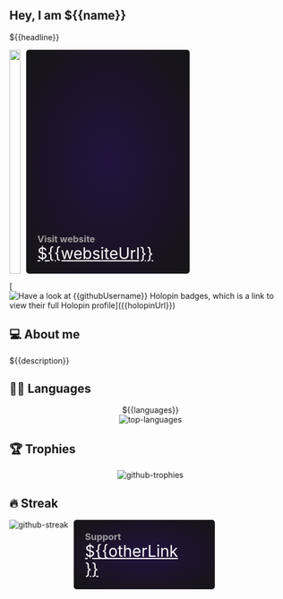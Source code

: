 ## Hey, I am ${{name}}

${{headline}}

<div style="display: flex; gap: 10px; width: 100%; height: auto; margin-bottom: 10px;">
<picture>
  <source
    srcset="https://github-readme-stats.vercel.app/api?username=${{githubUsername}}&show_icons=true&theme=dark"
    media="(prefers-color-scheme: dark)"
  />
  <source
    srcset="https://github-readme-stats.vercel.app/api?username=${{githubUsername}}&show_icons=true"
    media="(prefers-color-scheme: light), (prefers-color-scheme: no-preference)"
  />
  <img src="https://github-readme-stats.vercel.app/api?username=${{githubUsername}}&show_icons=true" height="400px" width="100%" />
</picture>
<div style="width: 50%; padding: 20px; height: auto; border-radius: 5px; background: radial-gradient(#22123D, #151515); display: flex; flex-direction: column; align-items: start; justify-content: end;">
    <h3 style="color: #9F9F9F; margin: 0;">Visit website</h3>
    <a href="${{websiteUrl}}" target="_blank" class="big-font" style="color: #fff; font-size: 28px; width: calc(100% - 40px); line-height: 32px;">${{websiteUrl}}</a>
</div>
</div>

[![Have a look at ${{githubUsername}} Holopin badges, which is a link to view their full Holopin profile](${{holopinUrl}})](${{holopinUrl}})

## 💻 About me

${{description}}

## 👨‍💻 Languages

<div style="display: flex; align-items: center; justify-content: center;">
${{languages}}
</div>
<div style="display: flex; align-items: center; justify-content: center;">
<img src="https://github-readme-stats.vercel.app/api/top-langs/?username=${{githubUsername}}&layout=compact&theme=vision-friendly-dark" alt="top-languages" />
</div>


## 🏆 Trophies
<div align="center">
  <img src="https://github-profile-trophy.vercel.app/?username=${{githubUsername}}&theme=dark_lover" alt="github-trophies" />
</div>

## 🔥 Streak

<div style="display: flex; flex-wrap: wrap; gap: 10px; width: 100%; height: auto; margin-bottom: 10px;">
<img src="https://streak-stats.demolab.com?user=TheShiveshNetwork&theme=highcontrast" alt="github-streak" />
<div style="width: calc(50% - 40px); padding: 20px; height: auto; border-radius: 5px; background: radial-gradient(#22123D, #151515); display: flex; flex-direction: column; align-items: start; justify-content: end;">
    <h3 style="color: #9F9F9F; margin: 0;">Support</h3>
    <a href="${{otherLink}}" target="_blank" style="color: #fff; font-size: 28px; width: calc(100% - 40px); line-height: 32px;">${{otherLink}}</a>
</div>
</div>